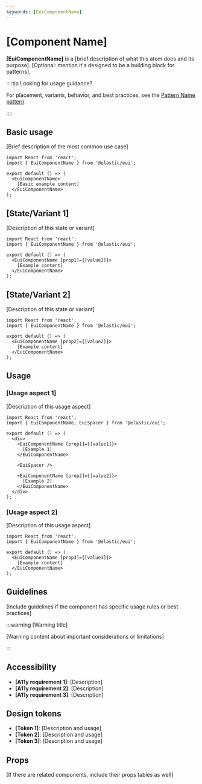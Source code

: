 ```yaml
---
keywords: [EuiComponentName]
---
```


# [Component Name]

**[EuiComponentName]** is a [brief description of what this atom does and its purpose]. [Optional: mention it's designed to be a building block for patterns].

::::tip Looking for usage guidance?

For placement, variants, behavior, and best practices, see the [Pattern Name pattern](/docs/patterns/[category]/[pattern-name]).

::::

## Basic usage

[Brief description of the most common use case]

```tsx interactive
import React from 'react';
import { EuiComponentName } from '@elastic/eui';

export default () => (
  <EuiComponentName>
    [Basic example content]
  </EuiComponentName>
);
```

## [State/Variant 1]

[Description of this state or variant]

```tsx interactive
import React from 'react';
import { EuiComponentName } from '@elastic/eui';

export default () => (
  <EuiComponentName [prop1]={[value1]}>
    [Example content]
  </EuiComponentName>
);
```

## [State/Variant 2]

[Description of this state or variant]

```tsx interactive
import React from 'react';
import { EuiComponentName } from '@elastic/eui';

export default () => (
  <EuiComponentName [prop2]={[value2]}>
    [Example content]
  </EuiComponentName>
);
```

## Usage

### [Usage aspect 1]

[Description of this usage aspect]

```tsx interactive
import React from 'react';
import { EuiComponentName, EuiSpacer } from '@elastic/eui';

export default () => (
  <div>
    <EuiComponentName [prop1]={[value1]}>
      [Example 1]
    </EuiComponentName>
    
    <EuiSpacer />
    
    <EuiComponentName [prop2]={[value2]}>
      [Example 2]
    </EuiComponentName>
  </div>
);
```

### [Usage aspect 2]

[Description of this usage aspect]

```tsx interactive
import React from 'react';
import { EuiComponentName } from '@elastic/eui';

export default () => (
  <EuiComponentName [prop3]={[value3]}>
    [Example content]
  </EuiComponentName>
);
```

## Guidelines

[Include guidelines if the component has specific usage rules or best practices]

:::warning [Warning title]

[Warning content about important considerations or limitations]

:::

## Accessibility

- **[A11y requirement 1]**: [Description]
- **[A11y requirement 2]**: [Description]
- **[A11y requirement 3]**: [Description]

## Design tokens

- **[Token 1]**: [Description and usage]
- **[Token 2]**: [Description and usage]
- **[Token 3]**: [Description and usage]

## Props


<PropTable definition={docgen.EuiComponentName} />

[If there are related components, include their props tables as well]
